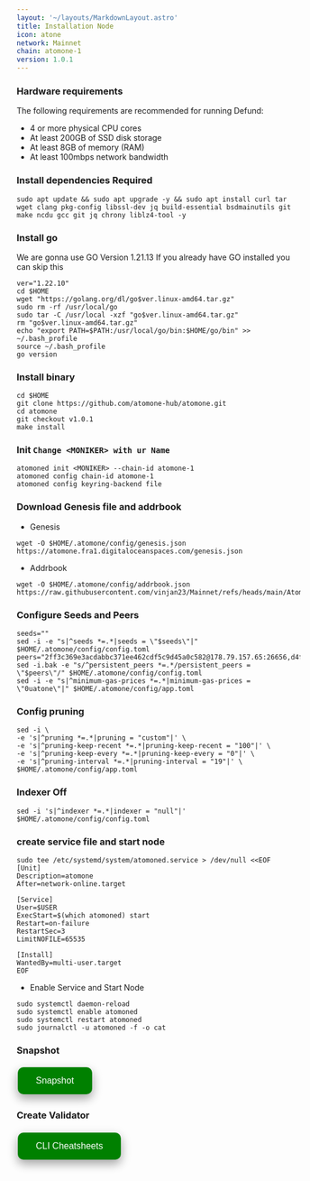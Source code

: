 ```yaml
---
layout: '~/layouts/MarkdownLayout.astro'
title: Installation Node
icon: atone
network: Mainnet
chain: atomone-1
version: 1.0.1
---
```


### Hardware requirements

The following requirements are recommended for running Defund:

- 4 or more physical CPU cores
- At least 200GB of SSD disk storage
- At least 8GB of memory (RAM)
- At least 100mbps network bandwidth


### Install dependencies Required

```
sudo apt update && sudo apt upgrade -y && sudo apt install curl tar wget clang pkg-config libssl-dev jq build-essential bsdmainutils git make ncdu gcc git jq chrony liblz4-tool -y
```

### Install go

We are gonna use GO Version 1.21.13
If you already have GO installed you can skip this 

```
ver="1.22.10"
cd $HOME
wget "https://golang.org/dl/go$ver.linux-amd64.tar.gz"
sudo rm -rf /usr/local/go
sudo tar -C /usr/local -xzf "go$ver.linux-amd64.tar.gz"
rm "go$ver.linux-amd64.tar.gz"
echo "export PATH=$PATH:/usr/local/go/bin:$HOME/go/bin" >> ~/.bash_profile
source ~/.bash_profile
go version
```

### Install binary

```
cd $HOME
git clone https://github.com/atomone-hub/atomone.git
cd atomone
git checkout v1.0.1
make install
```

### Init `Change <MONIKER> with ur Name`

```
atomoned init <MONIKER> --chain-id atomone-1
atomoned config chain-id atomone-1
atomoned config keyring-backend file
```

### Download Genesis file and addrbook

- Genesis

```
wget -O $HOME/.atomone/config/genesis.json  https://atomone.fra1.digitaloceanspaces.com/genesis.json
```
- Addrbook

```
wget -O $HOME/.atomone/config/addrbook.json https://raw.githubusercontent.com/vinjan23/Mainnet/refs/heads/main/Atomone/addrbook.json
```

### Configure Seeds and Peers

```
seeds=""
sed -i -e "s|^seeds *=.*|seeds = \"$seeds\"|" $HOME/.atomone/config/config.toml
peers="2ff3c369e3acdabbc371ee462cdf5c9d45a0c582@178.79.157.65:26656,d4fedcd6918becd7804e7ccaad3d71237edfbb46@144.76.92.22:10656,608b9ddafe16715e05563d8cd40d703b71a6e6a5@162.55.103.20:43656,11024dd977b88f92432dd27bb671c8ab39caa511@65.21.15.238:27656,9a2104250620518e94650bda45ca4bf7a40eae14@92.255.196.146:26656,6d659f88556185baa8b8aab70659ff8489bc71d8@184.107.110.20:17900,352a74c5d34bf10d78bc1a4c2d0cde9ad7de30e3@136.52.63.107:26656,8189bbd3888f1b963a1de6399a16bd1186760912@15.235.115.156:17900,1728955056b6aa8ee8d9c4cd41cd1eeeb1474462@136.38.55.33:26656,5ad3d484730844e66f15926c4fcc006c77b53ddd@88.99.137.151:26656,2c02f0e92e00a7fdacdfafb1919b3424047b1701@45.87.107.24:27656,0d54eb13f795a07cfacfc5fe963b8dc27b84fc94@135.181.237.86:26656,caa0b10601fc6f2b974c5111c54820ac44b356de@65.109.123.86:26656,35ecbcf9d8377ca2298cbe7a81eb57e520eb2154@152.53.33.96:26656,4a89ad49b77cb751f02825f21b95c77b7bdb8e27@107.155.98.206:60856,a31d85900f6562b3a8b275617359643a5607ed40@146.70.243.163:26656,e1b058e5cfa2b836ddaa496b10911da62dcf182e@164.152.161.227:26656,0b209dd07b07e4754b8763a2cde80eb02a87bee5@65.109.97.51:26656,ca1d8ab2fdc1cbff4c8283ddbcc8fd53a7d9a254@65.21.215.167:26656,9e6916423eaa4302127a0b7cb518ead4f8b98fd8@89.109.112.42:30656,e28ee47043a193f67fa9598a47a32494c5382a12@164.92.105.245:26656"
sed -i.bak -e "s/^persistent_peers *=.*/persistent_peers = \"$peers\"/" $HOME/.atomone/config/config.toml
sed -i -e "s|^minimum-gas-prices *=.*|minimum-gas-prices = \"0uatone\"|" $HOME/.atomone/config/app.toml
```

### Config pruning

```
sed -i \
-e 's|^pruning *=.*|pruning = "custom"|' \
-e 's|^pruning-keep-recent *=.*|pruning-keep-recent = "100"|' \
-e 's|^pruning-keep-every *=.*|pruning-keep-every = "0"|' \
-e 's|^pruning-interval *=.*|pruning-interval = "19"|' \
$HOME/.atomone/config/app.toml
```
### Indexer Off
```
sed -i 's|^indexer *=.*|indexer = "null"|' $HOME/.atomone/config/config.toml
```

### create service file and start node

```
sudo tee /etc/systemd/system/atomoned.service > /dev/null <<EOF
[Unit]
Description=atomone
After=network-online.target

[Service]
User=$USER
ExecStart=$(which atomoned) start
Restart=on-failure
RestartSec=3
LimitNOFILE=65535

[Install]
WantedBy=multi-user.target
EOF
```

- Enable Service and Start Node

```
sudo systemctl daemon-reload
sudo systemctl enable atomoned
sudo systemctl restart atomoned
sudo journalctl -u atomoned -f -o cat
```

### Snapshot
<a href="https://service.vinjan.xyz/mainnet/atomone/snapshot" target="_blank">
  <button style="background-color: green; border: none; color: white; padding: 15px 32px; text-align: center; text-decoration: none; display: inline-block; font-size: 16px; margin: 4px 2px; cursor: pointer; border-radius: 10px; box-shadow: 0 8px 16px 0 rgba(0,0,0,0.2), 0 6px 20px 0 rgba(0,0,0,0.19);" onmouseover="this.style.boxShadow='0 0 0 4px rgba(0,255,0,0.5)'" onmouseout="this.style.boxShadow='0 8px 16px 0 rgba(0,0,0,0.2), 0 6px 20px 0 rgba(0,0,0,0.19)'">Snapshot</button>
</a>

### Create Validator
<a href="https://service.vinjan.xyz/mainnet/atomone/cheat" target="_blank">
  <button style="background-color: green; border: none; color: white; padding: 15px 32px; text-align: center; text-decoration: none; display: inline-block; font-size: 16px; margin: 4px 2px; cursor: pointer; border-radius: 10px; box-shadow: 0 8px 16px 0 rgba(0,0,0,0.2), 0 6px 20px 0 rgba(0,0,0,0.19);" onmouseover="this.style.boxShadow='0 0 0 4px rgba(0,255,0,0.5)'" onmouseout="this.style.boxShadow='0 8px 16px 0 rgba(0,0,0,0.2), 0 6px 20px 0 rgba(0,0,0,0.19)'">CLI Cheatsheets</button>
</a>
